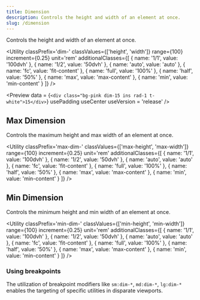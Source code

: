 ```yaml
---
title: Dimension
description: Controls the height and width of an element at once.
slug: /dimension
---
```



Controls the height and width of an element at once.

<Utility 
  classPrefix='dim-' 
  classValues={['height', 'width']} 
  range={100} 
  increment={0.25} 
  unit='rem' 
  additionalClasses={[
    { name: '1/1', value: '100dvh' },
    { name: '1/2', value: '50dvh' },
    { name: 'auto', value: 'auto' },
    { name: 'fc', value: 'fit-content' },
    { name: 'full', value: '100%' },
    { name: 'half', value: '50%' },
    { name: 'max', value: 'max-content' },
    { name: 'min', value: 'min-content' }
  ]} 
/>

<Preview
  data = {`<div class="bg-pink dim-15 ins rad-1 t-white">15</div>`}
  usePadding
  useCenter
  useVersion = 'release'
/>

## Max Dimension

Controls the maximum height and max width of an element at once.

<Utility 
  classPrefix='max-dim-' 
  classValues={['max-height', 'max-width']} 
  range={100} 
  increment={0.25} 
  unit='rem' 
  additionalClasses={[
    { name: '1/1', value: '100dvh' },
    { name: '1/2', value: '50dvh' },
    { name: 'auto', value: 'auto' },
    { name: 'fc', value: 'fit-content' },
    { name: 'full', value: '100%' },
    { name: 'half', value: '50%' },
    { name: 'max', value: 'max-content' },
    { name: 'min', value: 'min-content' }
  ]} 
/>

## Min Dimension

Controls the minimum height and min width of an element at once.

<Utility 
  classPrefix='min-dim-' 
  classValues={['min-height', 'min-width']} 
  range={100} 
  increment={0.25} 
  unit='rem' 
  additionalClasses={[
    { name: '1/1', value: '100dvh' },
    { name: '1/2', value: '50dvh' },
    { name: 'auto', value: 'auto' },
    { name: 'fc', value: 'fit-content' },
    { name: 'full', value: '100%' },
    { name: 'half', value: '50%' },
    { name: 'max', value: 'max-content' },
    { name: 'min', value: 'min-content' }
  ]} 
/>

### Using breakpoints

The utilization of breakpoint modifiers like `sm:dim-*`, `md:dim-*`, `lg:dim-*` enables the targeting of specific utilities in disparate viewports.